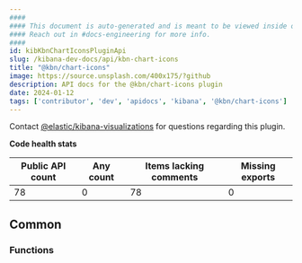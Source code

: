 ```yaml
---
####
#### This document is auto-generated and is meant to be viewed inside our experimental, new docs system.
#### Reach out in #docs-engineering for more info.
####
id: kibKbnChartIconsPluginApi
slug: /kibana-dev-docs/api/kbn-chart-icons
title: "@kbn/chart-icons"
image: https://source.unsplash.com/400x175/?github
description: API docs for the @kbn/chart-icons plugin
date: 2024-01-12
tags: ['contributor', 'dev', 'apidocs', 'kibana', '@kbn/chart-icons']
---
```




Contact [@elastic/kibana-visualizations](https://github.com/orgs/elastic/teams/kibana-visualizations) for questions regarding this plugin.

**Code health stats**

| Public API count  | Any count | Items lacking comments | Missing exports |
|-------------------|-----------|------------------------|-----------------|
| 78 | 0 | 78 | 0 |

## Common

### Functions
<DocDefinitionList data={kbnChartIconsObj.common.functions}/>

